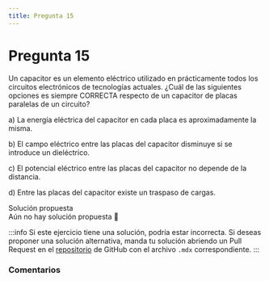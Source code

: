 ```yaml
---
title: Pregunta 15
---
```



# Pregunta 15

<div className="exercise">
Un capacitor es un elemento eléctrico utilizado en prácticamente todos los circuitos electrónicos de tecnologías actuales. ¿Cuál de las siguientes opciones es siempre CORRECTA respecto de un capacitor de placas paralelas de un circuito?

a) La energía eléctrica del capacitor en cada placa es aproximadamente la misma.

b) El campo eléctrico entre las placas del capacitor disminuye si se introduce un dieléctrico.

c) El potencial eléctrico entre las placas del capacitor no depende de la distancia.

d) Entre las placas del capacitor existe un traspaso de cargas.
</div>

<MDXDetails>
<summary>Solución propuesta</summary>

<div className="exercise">
Aún no hay solución propuesta 🥲
</div>

:::info
Si este ejercicio tiene una solución, podría estar incorrecta. Si deseas proponer una solución alternativa, manda tu solución abriendo
un Pull Request en el [repositorio](https://github.com/crow-rojas/apuntes-fundamentals/pulls) de GitHub con el archivo
`.mdx` correspondiente.
:::

</MDXDetails>

### Comentarios

<Disqus
  url="https://crow-rojas.github.io/apuntes-fundamentals/docs/science/electromagnetism/exercises/2019-1/p15"
  identifier="docs/science/electromagnetism/exercises/2019-1/p15"
  title="2019-1 Electricidad y Magnetismo - Pregunta 15"
/>
